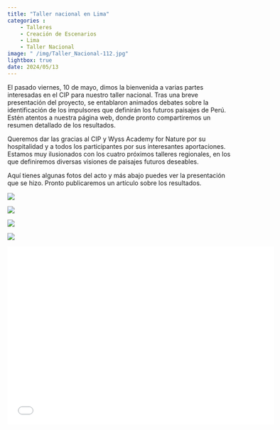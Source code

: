 ```yaml
---
title: "Taller nacional en Lima"
categories : 
    - Talleres
    - Creación de Escenarios
    - Lima
    - Taller Nacional
image: " /img/Taller_Nacional-112.jpg"
lightbox: true
date: 2024/05/13
---
```


El pasado viernes, 10 de mayo, dimos la bienvenida a varias partes interesadas en el CIP para nuestro taller nacional. Tras una breve presentación del proyecto, se entablaron animados debates sobre la identificación de los impulsores que definirán los futuros paisajes de Perú. Estén atentos a nuestra página web, donde pronto compartiremos un resumen detallado de los resultados.  

 Queremos dar las gracias al CIP y Wyss Academy for Nature por su hospitalidad y a todos los participantes por sus interesantes aportaciones. Estamos muy ilusionados con los cuatro próximos talleres regionales, en los que definiremos diversas visiones de paisajes futuros deseables. 


Aquí tienes algunas fotos del acto y más abajo puedes ver la presentación que se hizo. Pronto publicaremos un artículo sobre los resultados.

::: {layout-nrow=2}
![](/img/Taller_Nacional-87.jpg){group="my-gallery"}

![](/img/Taller_Nacional-17.jpg){group="my-gallery"}

![](/img/Taller_Nacional-52.jpg){group="my-gallery"}

![](/img/Taller_Nacional-112.jpg){group="my-gallery"}
:::

```{=html}
<div class="embed-container">
  <p align="center"><iframe width="600" height="400" src="National_workshop_pres.pdf" style="border: 0.5px" ></iframe
  /p>
</div>
```



